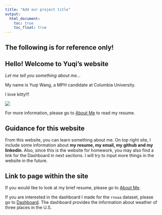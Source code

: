 ```yaml
---
title: "Add our project title"
output: 
  html_document:
    toc: true
    toc_float: true
---
```



## The following is for reference only!

## Hello! Welcome to Yuqi's website

_Let me tell you something about me..._

My name is Yuqi Wang, a MPH candidate at Columbia University.

I love kitty!!!

![](images/cat.jpg)

For more information, please go to [About Me](about_me.html) to read my resume.




## Guidance for this website

From this website, you can learn something about me. On top right site, I include some information about **my resume, my email, my github and my linkedin**. Also, since this is the website for homework, you may also find a link for the Dashboard in next sections. I will try to input more things in the website in the future.




## Link to page within the site

If you would like to look at my brief resume, please go to [About Me](about_me.html).

If you are interested in the dashboard I made for the `rnoaa` dataset, please go to [Dashboard](dashboard.html). The dashboard provides the information about weather of three places in the U.S.




